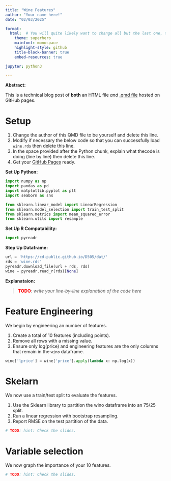 ```yaml
---
title: "Wine Features"
author: "Your name here!"
date: "02/03/2025"

format: 
  html:  # You will quite likely want to change all but the last one, to taste
    theme: superhero  
    mainfont: monospace
    highlight-style: github
    title-block-banner: true
    embed-resources: true

jupyter: python3

---
```


**Abstract:**

This is a technical blog post of **both** an HTML file *and* [.qmd file](src/wine_features_py.qmd) hosted on GitHub pages.

# Setup

1.  Change the author of this QMD file to be yourself and delete this line.
2.  Modify if necessary the below code so that you can successfully load `wine.rds` then delete this line.
3.  In the space provided after the Python chunk, explain what thecode is doing (line by line) then delete this line.
4.  Get your [GitHub Pages](https://docs.github.com/en/pages/quickstart) ready.

**Set Up Python:**
```python
import numpy as np
import pandas as pd
import matplotlib.pyplot as plt
import seaborn as sns

from sklearn.linear_model import LinearRegression
from sklearn.model_selection import train_test_split
from sklearn.metrics import mean_squared_error
from sklearn.utils import resample
```

**Set Up R Compatability:**
```python
import pyreadr
```

**Step Up Dataframe:**
```python
url = 'https://cd-public.github.io/D505/dat/'
rds = 'wine.rds'
pyreadr.download_file(url + rds, rds) 
wine = pyreadr.read_r(rds)[None]      
```

**Explanataion:**

> <span style="color:red;font-weight:bold">TODO</span>: *write your line-by-line explanation of the code here*

# Feature Engineering

We begin by engineering an number of features.

1. Create a total of 10 features (including points). 
2. Remove all rows with a missing value. 
3. Ensure only log(price) and engineering features are the only columns that remain in the `wino` dataframe.

```python
wine['lprice'] = wine['price'].apply(lambda x: np.log(x))
```

# Skelarn

We now use a train/test split to evaluate the features.

1. Use the Sklearn library to partition the wino dataframe into an 75/25 split. 
2. Run a linear regression with bootstrap resampling. 
3. Report RMSE on the test partition of the data.

```python
# TODO: hint: Check the slides.
```

# Variable selection

We now graph the importance of your 10 features.

```python
# TODO: hint: Check the slides.
```